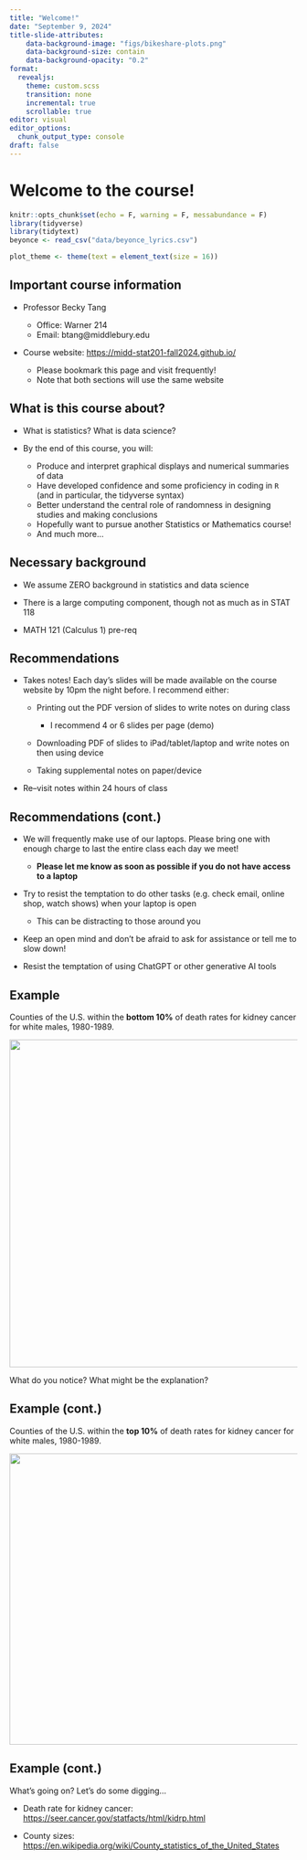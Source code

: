 ```yaml
---
title: "Welcome!"
date: "September 9, 2024"
title-slide-attributes:
    data-background-image: "figs/bikeshare-plots.png"
    data-background-size: contain
    data-background-opacity: "0.2"
format: 
  revealjs:
    theme: custom.scss
    transition: none
    incremental: true
    scrollable: true
editor: visual
editor_options: 
  chunk_output_type: console
draft: false
---
```


# Welcome to the course!

```r
knitr::opts_chunk$set(echo = F, warning = F, messabundance = F)
library(tidyverse)
library(tidytext)
beyonce <- read_csv("data/beyonce_lyrics.csv")

plot_theme <- theme(text = element_text(size = 16))
```

## Important course information

-   Professor Becky Tang

    -   Office: Warner 214
    -   Email: btang\@middlebury.edu

-   Course website: <https://midd-stat201-fall2024.github.io/>

    -   Please bookmark this page and visit frequently!
    -   Note that both sections will use the same website

## What is this course about?

-   What is statistics? What is data science?

-   By the end of this course, you will:

    -   Produce and interpret graphical displays and numerical summaries of data
    -   Have developed confidence and some proficiency in coding in `R` (and in particular, the tidyverse syntax)
    -   Better understand the central role of randomness in designing studies and making conclusions
    -   Hopefully want to pursue another Statistics or Mathematics course!
    -   And much more...

## Necessary background

-   We assume ZERO background in statistics and data science

-   There is a large computing component, though not as much as in STAT 118

-   MATH 121 (Calculus 1) pre-req

## Recommendations

-   Takes notes! Each day's slides will be made available on the course website by 10pm the night before. I recommend either:

    -   Printing out the PDF version of slides to write notes on during class

        -   I recommend 4 or 6 slides per page (demo)

    -   Downloading PDF of slides to iPad/tablet/laptop and write notes on then using device

    -   Taking supplemental notes on paper/device

-   Re–visit notes within 24 hours of class

## Recommendations (cont.)

-   We will frequently make use of our laptops. Please bring one with enough charge to last the entire class each day we meet!

    -   **Please let me know as soon as possible if you do not have access to a laptop**

-   Try to resist the temptation to do other tasks (e.g. check email, online shop, watch shows) when your laptop is open

    -   This can be distracting to those around you

-   Keep an open mind and don't be afraid to ask for assistance or tell me to slow down!

-   Resist the temptation of using ChatGPT or other generative AI tools

## Example

Counties of the U.S. within the **bottom 10%** of death rates for kidney cancer for white males, 1980-1989.

![](figs/00-kidney_lowest.png){fig-align="center" width="574"}

::: discuss
What do you notice? What might be the explanation?
:::

## Example (cont.)


Counties of the U.S. within the **top 10%** of death rates for kidney cancer for white males, 1980-1989.

![](figs/00-kidney_highest.png){fig-align="center" width="510"}

## Example (cont.)

What's going on? Let's do some digging...

-   Death rate for kidney cancer: <https://seer.cancer.gov/statfacts/html/kidrp.html>

-   County sizes: <https://en.wikipedia.org/wiki/County_statistics_of_the_United_States>

````{=html}
<!--
## GitHub username

-   If you don't already have a GitHub account, please make one by visiting <https://github.com/> and creating an account.

    -   Tips for creating a username: incorporate your actual name, shorter is better than longer, make it timeless

-   Once you have an account, please go to this [GoogleForm](https://forms.gle/asi7AvkZwfpbszWaA) and enter in your GitHub username.

# Exercise

## Beyoncé's albums

-   Beyoncé is one of the most famous singers of the 21st century

-   By 2023, Beyoncé had produced eight solo studio albums:

    -   *Dangerously in Love* (2003), *B'Day* (2006), *I Am... Sasha Fierce* (2008), *4* (2011), *Beyoncé* (2013), *Lemonade* (2016), *Renaissance* (2022)

    -   Popular opinion (i.e. Reddit) is that *Lemonade* is her best album

-   Is there any difference between the first four albums and *Lemonade*?

-   Let's consider the *average* length of words in these albums

    -   We will discuss "average" in more detail next week, but for today, we will treat "average" as a number that is calculated by summing a bunch of quantities together and dividing by the total number of quantities

## Average word length

```r
words <- beyonce |>
  unnest_tokens(output = word_all, input = lyric) |>
  mutate(word = str_replace_all(word_all, "[[:punct:]]", ""))  |>
  mutate(length = str_length(word)) |>
  # anti_join(stop_words) |>
  select(album, year, line, track_title, word, length) 
avg_length_true <- words |>
  filter(year < 2018) |>
  # group_by(album, year) |>
  summarise(avg_length = mean(length))
avg_length_lemonade_true <- words |>
  filter(album =="Lemonade") |>
  # group_by(album, year) |>
  summarise(avg_length = mean(length))
```

The average length of a word in Beyoncé's first four alums is `r round(avg_length_true, 2)`. What is the average length of a word in *Lemonade*?

-   ::: discuss
    How might we go about answering this question?
    :::

-   Let's collect some data!
-->
````
